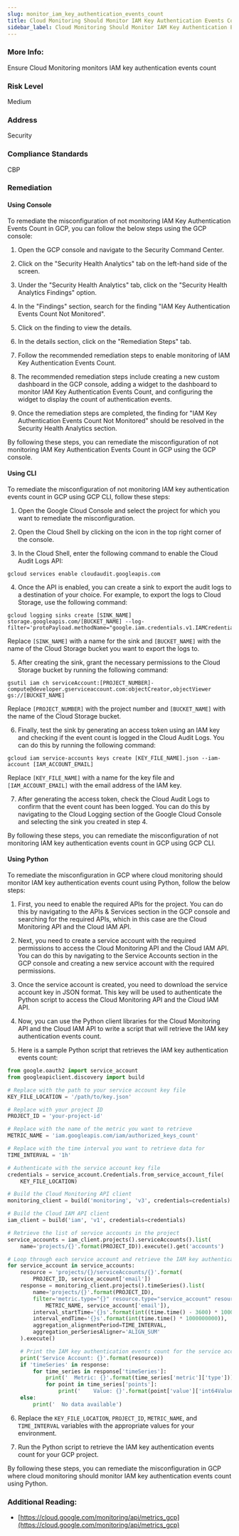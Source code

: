 ```yaml
---
slug: monitor_iam_key_authentication_events_count
title: Cloud Monitoring Should Monitor IAM Key Authentication Events Count
sidebar_label: Cloud Monitoring Should Monitor IAM Key Authentication Events Count
---
```


### More Info:

Ensure Cloud Monitoring monitors IAM key authentication events count

### Risk Level

Medium

### Address

Security

### Compliance Standards

CBP

### Remediation

#### Using Console

To remediate the misconfiguration of not monitoring IAM Key Authentication Events Count in GCP, you can follow the below steps using the GCP console:

1. Open the GCP console and navigate to the Security Command Center.

2. Click on the "Security Health Analytics" tab on the left-hand side of the screen.

3. Under the "Security Health Analytics" tab, click on the "Security Health Analytics Findings" option.

4. In the "Findings" section, search for the finding "IAM Key Authentication Events Count Not Monitored".

5. Click on the finding to view the details.

6. In the details section, click on the "Remediation Steps" tab.

7. Follow the recommended remediation steps to enable monitoring of IAM Key Authentication Events Count.

8. The recommended remediation steps include creating a new custom dashboard in the GCP console, adding a widget to the dashboard to monitor IAM Key Authentication Events Count, and configuring the widget to display the count of authentication events.

9. Once the remediation steps are completed, the finding for "IAM Key Authentication Events Count Not Monitored" should be resolved in the Security Health Analytics section.

By following these steps, you can remediate the misconfiguration of not monitoring IAM Key Authentication Events Count in GCP using the GCP console.

#### Using CLI

To remediate the misconfiguration of not monitoring IAM key authentication events count in GCP using GCP CLI, follow these steps:

1. Open the Google Cloud Console and select the project for which you want to remediate the misconfiguration.

2. Open the Cloud Shell by clicking on the icon in the top right corner of the console.

3. In the Cloud Shell, enter the following command to enable the Cloud Audit Logs API:

```
gcloud services enable cloudaudit.googleapis.com
```

4. Once the API is enabled, you can create a sink to export the audit logs to a destination of your choice. For example, to export the logs to Cloud Storage, use the following command:

```
gcloud logging sinks create [SINK_NAME] storage.googleapis.com/[BUCKET_NAME] --log-filter='protoPayload.methodName="google.iam.credentials.v1.IAMCredentials.GenerateAccessToken"'
```

Replace `[SINK_NAME]` with a name for the sink and `[BUCKET_NAME]` with the name of the Cloud Storage bucket you want to export the logs to.

5. After creating the sink, grant the necessary permissions to the Cloud Storage bucket by running the following command:

```
gsutil iam ch serviceAccount:[PROJECT_NUMBER]-compute@developer.gserviceaccount.com:objectCreator,objectViewer gs://[BUCKET_NAME]
```

Replace `[PROJECT_NUMBER]` with the project number and `[BUCKET_NAME]` with the name of the Cloud Storage bucket.

6. Finally, test the sink by generating an access token using an IAM key and checking if the event count is logged in the Cloud Audit Logs. You can do this by running the following command:

```
gcloud iam service-accounts keys create [KEY_FILE_NAME].json --iam-account [IAM_ACCOUNT_EMAIL]
```

Replace `[KEY_FILE_NAME]` with a name for the key file and `[IAM_ACCOUNT_EMAIL]` with the email address of the IAM key.

7. After generating the access token, check the Cloud Audit Logs to confirm that the event count has been logged. You can do this by navigating to the Cloud Logging section of the Google Cloud Console and selecting the sink you created in step 4.

By following these steps, you can remediate the misconfiguration of not monitoring IAM key authentication events count in GCP using GCP CLI.

#### Using Python

To remediate the misconfiguration in GCP where cloud monitoring should monitor IAM key authentication events count using Python, follow the below steps:

1. First, you need to enable the required APIs for the project. You can do this by navigating to the APIs & Services section in the GCP console and searching for the required APIs, which in this case are the Cloud Monitoring API and the Cloud IAM API.

2. Next, you need to create a service account with the required permissions to access the Cloud Monitoring API and the Cloud IAM API. You can do this by navigating to the Service Accounts section in the GCP console and creating a new service account with the required permissions.

3. Once the service account is created, you need to download the service account key in JSON format. This key will be used to authenticate the Python script to access the Cloud Monitoring API and the Cloud IAM API.

4. Now, you can use the Python client libraries for the Cloud Monitoring API and the Cloud IAM API to write a script that will retrieve the IAM key authentication events count.

5. Here is a sample Python script that retrieves the IAM key authentication events count:

```python
from google.oauth2 import service_account
from googleapiclient.discovery import build

# Replace with the path to your service account key file
KEY_FILE_LOCATION = '/path/to/key.json'

# Replace with your project ID
PROJECT_ID = 'your-project-id'

# Replace with the name of the metric you want to retrieve
METRIC_NAME = 'iam.googleapis.com/iam/authorized_keys_count'

# Replace with the time interval you want to retrieve data for
TIME_INTERVAL = '1h'

# Authenticate with the service account key file
credentials = service_account.Credentials.from_service_account_file(
    KEY_FILE_LOCATION)

# Build the Cloud Monitoring API client
monitoring_client = build('monitoring', 'v3', credentials=credentials)

# Build the Cloud IAM API client
iam_client = build('iam', 'v1', credentials=credentials)

# Retrieve the list of service accounts in the project
service_accounts = iam_client.projects().serviceAccounts().list(
    name='projects/{}'.format(PROJECT_ID)).execute().get('accounts')

# Loop through each service account and retrieve the IAM key authentication events count
for service_account in service_accounts:
    resource = 'projects/{}/serviceAccounts/{}'.format(
        PROJECT_ID, service_account['email'])
    response = monitoring_client.projects().timeSeries().list(
        name='projects/{}'.format(PROJECT_ID),
        filter='metric.type="{}" resource.type="service_account" resource.labels.email="{}"'.format(
            METRIC_NAME, service_account['email']),
        interval_startTime='{}s'.format(int((time.time() - 3600) * 1000000000)),
        interval_endTime='{}s'.format(int(time.time() * 1000000000)),
        aggregation_alignmentPeriod=TIME_INTERVAL,
        aggregation_perSeriesAligner='ALIGN_SUM'
    ).execute()

    # Print the IAM key authentication events count for the service account
    print('Service Account: {}'.format(resource))
    if 'timeSeries' in response:
        for time_series in response['timeSeries']:
            print('  Metric: {}'.format(time_series['metric']['type']))
            for point in time_series['points']:
                print('    Value: {}'.format(point['value']['int64Value']))
    else:
        print('  No data available')
```

6. Replace the `KEY_FILE_LOCATION`, `PROJECT_ID`, `METRIC_NAME`, and `TIME_INTERVAL` variables with the appropriate values for your environment.

7. Run the Python script to retrieve the IAM key authentication events count for your GCP project.

By following these steps, you can remediate the misconfiguration in GCP where cloud monitoring should monitor IAM key authentication events count using Python.


### Additional Reading:

- [https://cloud.google.com/monitoring/api/metrics_gcp](https://cloud.google.com/monitoring/api/metrics_gcp) 

